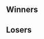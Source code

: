 {{SetGame|melee}}{{tabs static
|name1=Overview
|link1=DX Ranking Session 5
|name2=Swiss Rounds
|link2=DX Ranking Session 5/Swiss Rounds
|name3=Top 16 Bracket
|link3=DX Ranking Session 5/Top 16 Bracket
|This=3
}}
<!-- Generated with http://tournament-nub.rhcloud.com/toliquipedia -->
==Winners==
{{16DEWBracketA
|r1m1p1=Cyr |r1m1p1flag=fr |r1m1p1score=2 |r1m1win=1
|r1m1p2=Funk Puissante |r1m1p2flag= |r1m1p2score=0

|r1m2p1=Maxattack |r1m2p1flag= |r1m2p1score=0 |r1m2win=2
|r1m2p2=Pute |r1m2p2flag= |r1m2p2score=2

|r1m3p1=BeLia |r1m3p1flag=fr |r1m3p1score=2 |r1m3win=1
|r1m3p2=Jr. |r1m3p2flag= |r1m3p2score=0

|r1m4p1=Guilu |r1m4p1flag= |r1m4p1score=2 |r1m4win=1
|r1m4p2=Darx |r1m4p2flag= |r1m4p2score=1

|r1m5p1=Shloub |r1m5p1flag=fr |r1m5p1score=2 |r1m5win=1
|r1m5p2=Eternay |r1m5p2flag= |r1m5p2score=0

|r1m6p1=Clyde Wuts |r1m6p1flag= |r1m6p1score=1 |r1m6win=2
|r1m6p2=Raoul |r1m6p2flag= |r1m6p2score=2

|r1m7p1=Cpt. L0ve |r1m7p1flag= |r1m7p1score=2 |r1m7win=1
|r1m7p2=Jambon |r1m7p2flag= |r1m7p2score=0

|r1m8p1=Slhoka |r1m8p1flag=fr |r1m8p1score=2 |r1m8win=1
|r1m8p2=Lion's Curry |r1m8p2flag= |r1m8p2score=0

|r2m1p1=Cyr |r2m1p1flag=fr |r2m1p1score=2 |r2m1win=1
|r2m1p2=Pute |r2m1p2flag= |r2m1p2score=0

|r2m2p1=BeLia |r2m2p1flag=fr |r2m2p1score=2 |r2m2win=1
|r2m2p2=Guilu |r2m2p2flag= |r2m2p2score=0

|r2m3p1=Shloub |r2m3p1flag=fr |r2m3p1score=2 |r2m3win=1
|r2m3p2=Raoul |r2m3p2flag= |r2m3p2score=0

|r2m4p1=Cpt. L0ve |r2m4p1flag= |r2m4p1score=0 |r2m4win=2
|r2m4p2=Slhoka |r2m4p2flag=fr |r2m4p2score=2

|r3m1p1=Cyr |r3m1p1flag=fr |r3m1p1score=2 |r3m1win=1
|r3m1p2=BeLia |r3m1p2flag=fr |r3m1p2score=0

|r3m2p1=Shloub |r3m2p1flag=fr |r3m2p1score=2 |r3m2win=1
|r3m2p2=Slhoka |r3m2p2flag=fr |r3m2p2score=0
}}

==Losers==
{{16DELBracketA
|l1m1p1=Funk Puissante |l1m1p1flag= |l1m1p1score=2 |l1m1win=1
|l1m1p2=Maxattack |l1m1p2flag= |l1m1p2score=1

|l1m2p1=Jr. |l1m2p1flag= |l1m2p1score=0 |l1m2win=2
|l1m2p2=Darx |l1m2p2flag= |l1m2p2score=2

|l1m3p1=Eternay |l1m3p1flag= |l1m3p1score=1 |l1m3win=2
|l1m3p2=Clyde Wuts |l1m3p2flag= |l1m3p2score=2

|l1m4p1=Jambon |l1m4p1flag= |l1m4p1score=1 |l1m4win=2
|l1m4p2=Lion's Curry |l1m4p2flag= |l1m4p2score=2

|l2m1p1=Cpt. L0ve |l2m1p1flag= |l2m1p1score=2 |l2m1win=1
|l2m1p2=Funk Puissante |l2m1p2flag= |l2m1p2score=0

|l2m2p1=Raoul |l2m2p1flag= |l2m2p1score=2 |l2m2win=1
|l2m2p2=Darx |l2m2p2flag= |l2m2p2score=1

|l2m3p1=Guilu |l2m3p1flag= |l2m3p1score=2 |l2m3win=1
|l2m3p2=Clyde Wuts |l2m3p2flag= |l2m3p2score=1

|l2m4p1=Pute |l2m4p1flag= |l2m4p1score=1 |l2m4win=2
|l2m4p2=Lion's Curry |l2m4p2flag= |l2m4p2score=2

|l3m1p1=Cpt. L0ve |l3m1p1flag= |l3m1p1score=2 |l3m1win=1
|l3m1p2=Raoul |l3m1p2flag= |l3m1p2score=1

|l3m2p1=Guilu |l3m2p1flag= |l3m2p1score=1 |l3m2win=2
|l3m2p2=Lion's Curry |l3m2p2flag= |l3m2p2score=2

|l4m1p1=BeLia |l4m1p1flag=fr |l4m1p1score=2 |l4m1win=1
|l4m1p2=Cpt. L0ve |l4m1p2flag= |l4m1p2score=0

|l4m2p1=Slhoka |l4m2p1flag=fr |l4m2p1score=2 |l4m2win=1
|l4m2p2=Lion's Curry |l4m2p2flag= |l4m2p2score=0
}}
